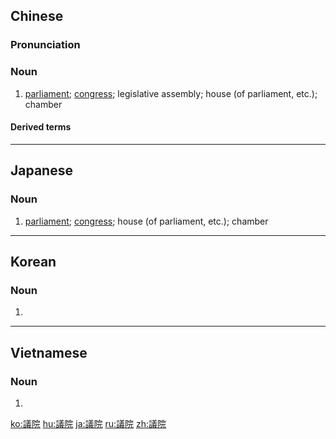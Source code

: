 {{also|议院}}
==Chinese==
{{zh-forms|s=议院}}

===Pronunciation===
{{zh-pron
|m=yìyuàn
|c=ji5 jyun6-2
|mn=gī-īⁿ
|cat=n
}}

===Noun===
{{zh-noun}}

# [[parliament]]; [[congress]]; legislative assembly; house (of parliament, etc.); chamber

====Derived terms====
{{zh-der|上議院|下議院}}

----

==Japanese==
{{ja-kanjitab|ぎ|いん|yomi=on}}

===Noun===
{{ja-noun|ぎ.いん}}

# [[parliament]]; [[congress]]; house (of parliament, etc.); chamber

----

==Korean==
{{ko-hanjatab}}

===Noun===
{{ko-noun|hj|hangeul=의원}}

# {{hanja form of|의원|[[parliament]]}}

----

==Vietnamese==
{{vi-hantutab}}

===Noun===
{{vi-hantu}}

# {{han tu form of|nghị viện|[[parliament]]}}

[[ko:議院]]
[[hu:議院]]
[[ja:議院]]
[[ru:議院]]
[[zh:議院]]